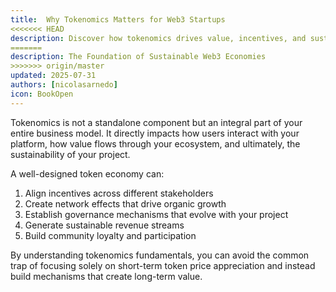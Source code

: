 ```yaml
---
title:  Why Tokenomics Matters for Web3 Startups
<<<<<<< HEAD
description: Discover how tokenomics drives value, incentives, and sustainable revenue streams
=======
description: The Foundation of Sustainable Web3 Economies
>>>>>>> origin/master
updated: 2025-07-31
authors: [nicolasarnedo]
icon: BookOpen
---
```


Tokenomics is not a standalone component but an integral part of your entire business model. It directly impacts how users interact with your platform, how value flows through your ecosystem, and ultimately, the sustainability of your project.

A well-designed token economy can:

1. Align incentives across different stakeholders
2. Create network effects that drive organic growth
3. Establish governance mechanisms that evolve with your project
4. Generate sustainable revenue streams
5. Build community loyalty and participation

By understanding tokenomics fundamentals, you can avoid the common trap of focusing solely on short-term token price appreciation and instead build mechanisms that create long-term value.

